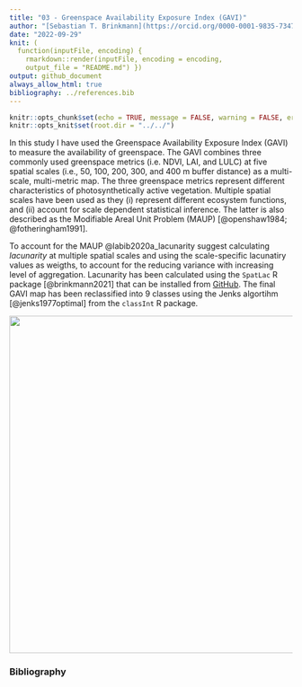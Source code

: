 ```yaml
---
title: "03 - Greenspace Availability Exposure Index (GAVI)"
author: "[Sebastian T. Brinkmann](https://orcid.org/0000-0001-9835-7347)"
date: "2022-09-29"
knit: (
  function(inputFile, encoding) {
    rmarkdown::render(inputFile, encoding = encoding,
    output_file = "README.md") })
output: github_document
always_allow_html: true
bibliography: ../references.bib
---
```


```r
knitr::opts_chunk$set(echo = TRUE, message = FALSE, warning = FALSE, error = FALSE, eval = TRUE)
knitr::opts_knit$set(root.dir = "../../") 
```

In this study I have used the Greenspace Availability Exposure Index (GAVI) to measure the availability of greenspace. The GAVI combines three commonly used greenspace metrics (i.e. NDVI, LAI, and LULC) at five spatial scales (i.e., 50, 100, 200, 300, and 400 m buffer distance) as a multi-scale, multi-metric map. The three greenspace metrics represent different characteristics of photosynthetically active vegetation. Multiple spatial scales have been used as they (i) represent different ecosystem functions, and (ii) account for scale dependent statistical inference. The latter is also described as the Modifiable Areal Unit Problem (MAUP) [@openshaw1984; @fotheringham1991].

To account for the MAUP @labib2020a_lacunarity suggest calculating *lacunarity* at multiple spatial scales and using the scale-specific lacunatiry values as weigths, to account for the reducing variance with increasing level of aggregation. Lacunarity has been calculated using the `SpatLac` R package [@brinkmann2021] that can be installed from [GitHub](https://github.com/STBrinkmann/spatLac). The final GAVI map has been reclassified into 9 classes using the Jenks algortihm [@jenks1977optimal] from the `classInt` R package.

![](A_GAVI.svg){width="159mm"}

### Bibliography
